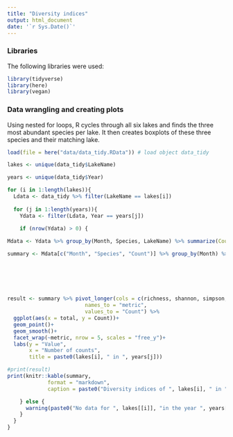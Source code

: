 ```yaml
---
title: "Diversity indices"
output: html_document
date: '`r Sys.Date()`'
---
```


### Libraries

The following libraries were used:

```r
library(tidyverse)
library(here)
library(vegan)
```

### Data wrangling and creating plots

Using nested for loops, R cycles through all six lakes and finds the three most abundant species per lake. It then creates boxplots of these three species and their matching lake.

```r
load(file = here("data/data_tidy.RData")) # load object data_tidy

lakes <- unique(data_tidy$LakeName)

years <- unique(data_tidy$Year)

for (i in 1:length(lakes)){
  Ldata <- data_tidy %>% filter(LakeName == lakes[i]) 
  
  for (j in 1:length(years)){
    Ydata <- filter(Ldata, Year == years[j])
    
    if (nrow(Ydata) > 0) {

Mdata <- Ydata %>% group_by(Month, Species, LakeName) %>% summarize(Count = sum(Counts, na.rm = TRUE))

summary <- Mdata[c("Month", "Species", "Count")] %>% group_by(Month) %>% summarize(richness = specnumber(Count),
                                                                        shannon = diversity(Count, index = "shannon"),
                                                                        simpson = diversity(Count, index = "simpson"),
                                                                        invsimpson = 1/simpson,
                                                                        total = sum(Count),
                                                                        evenness = shannon/log(richness))

result <- summary %>% pivot_longer(cols = c(richness, shannon, simpson, invsimpson, evenness),
                         names_to = "metric",
                         values_to = "Count") %>%
  ggplot(aes(x = total, y = Count))+
  geom_point()+
  geom_smooth()+
  facet_wrap(~metric, nrow = 5, scales = "free_y")+
  labs(y = "Value",
       x = "Number of counts",
       title = paste0(lakes[i], " in ", years[j]))

#print(result)
print(knitr::kable(summary, 
             format = "markdown",
             caption = paste0("Diversity indices of ", lakes[i], " in ", years[j])))

    } else {
      warning(paste0("No data for ", lakes[[i]], "in the year ", years[[j]]))
    }
  }
}
```
